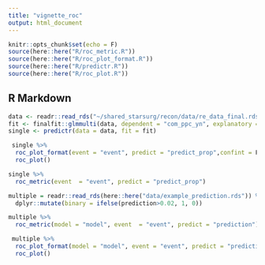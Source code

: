 ```yaml
---
title: "vignette_roc"
output: html_document
---
```


```r
knitr::opts_chunk$set(echo = F)
source(here::here("R/roc_metric.R"))
source(here::here("R/roc_plot_format.R"))
source(here::here("R/predictr.R"))
source(here::here("R/roc_plot.R"))
```

## R Markdown

```r
data <- readr::read_rds("~/shared_starsurg/recon/data/re_data_final.rds")
fit <- finalfit::glmmulti(data, dependent = "com_ppc_yn", explanatory = c("pt_age", "op_duration","pt_gender", "op_urgency_2l"))
single <- predictr(data = data, fit = fit)

```



```r
 single %>%
  roc_plot_format(event = "event", predict = "predict_prop",confint = F) %>%
  roc_plot()

single %>%
  roc_metric(event  = "event", predict = "predict_prop")
```


```r
multiple = readr::read_rds(here::here("data/example_prediction.rds")) %>%
  dplyr::mutate(binary = ifelse(prediction>0.02, 1, 0))

multiple %>%
  roc_metric(model = "model", event  = "event", predict = "prediction")

 multiple %>%
  roc_plot_format(model = "model", event = "event", predict = "prediction",confint = F) %>%
  roc_plot()
```

